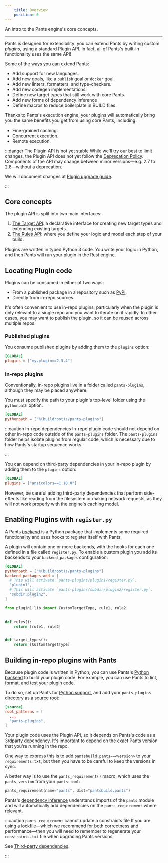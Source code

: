 ```yaml
---
    title: Overview
    position: 0
---
```


An intro to the Pants engine's core concepts.

---

Pants is designed for extensibility: you can extend Pants by writing custom _plugins_, using a standard Plugin API. In fact, all of Pants's built-in functionality uses the same API!

Some of the ways you can extend Pants:

- Add support for new languages.
- Add new goals, like a `publish` goal or `docker` goal.
- Add new linters, formatters, and type-checkers.
- Add new codegen implementations.
- Define new target types that still work with core Pants.
- Add new forms of dependency inference
- Define macros to reduce boilerplate in BUILD files.

Thanks to Pants's execution engine, your plugins will automatically bring you the same benefits you get from using core Pants, including:

- Fine-grained caching.
- Concurrent execution.
- Remote execution.

:::danger The Plugin API is not yet stable
While we'll try our best to limit changes, the Plugin API does not yet follow the [Deprecation Policy](../releases/deprecation-policy.mdx). Components of the API may change between minor versions—e.g. 2.7 to 2.8—without a deprecation.

We will document changes at [Plugin upgrade guide](./common-plugin-tasks/plugin-upgrade-guide.mdx).

:::

## Core concepts

The plugin API is split into two main interfaces:

1. [The Target API](./the-target-api/concepts.mdx): a declarative interface for creating new target types and extending existing targets.
2. [The Rules API](./the-rules-api/concepts.mdx): where you define your logic and model each step of your build.

Plugins are written in typed Python 3 code. You write your logic in Python, and then Pants will run your plugin in the Rust engine.

## Locating Plugin code

Plugins can be consumed in either of two ways:

- From a published package in a repository such as [PyPI](https://pypi.org/).
- Directly from in-repo sources.

It's often convenient to use in-repo plugins, particularly when the plugin is only relevant to a single repo and you want to iterate on it rapidly. In other cases, you may want to publish the plugin, so it can be reused across multiple repos.

### Published plugins

You consume published plugins by adding them to the `plugins` option:

```toml title="pants.toml"
[GLOBAL]
plugins = ["my.plugin==2.3.4"]
```

### In-repo plugins

Conventionally, in-repo plugins live in a folder called `pants-plugins`, although they may be placed anywhere.

You must specify the path to your plugin's top-level folder using the `pythonpath` option:

```toml title="pants.toml"
[GLOBAL]
pythonpath = ["%(buildroot)s/pants-plugins"]
```

:::caution In-repo dependencies
In-repo plugin code should not depend on other in-repo code outside of the `pants-plugins` folder. The `pants-plugins` folder helps isolate plugins from regular code, which is necessary due to how Pants's startup sequence works.

:::

You can depend on third-party dependencies in your in-repo plugin by adding them to the `plugins` option:

```toml title="pants.toml"
[GLOBAL]
plugins = ["ansicolors==1.18.0"]
```

However, be careful adding third-party dependencies that perform side-effects like reading from the filesystem or making network requests, as they will not work properly with the engine's caching model.

## Enabling Plugins with `register.py`

A Pants [_backend_](../using-pants/key-concepts-to-know-about-pants/backends.mdx) is a Python package that implements some required functionality and uses hooks to register itself with Pants.

A plugin will contain one or more backends, with the hooks for each one defined in a file called `register.py`. To enable a custom plugin you add its backends to your `backend_packages` configuration:

```toml tab={"label":"pants.toml"}
[GLOBAL]
pythonpath = ["%(buildroot)s/pants-plugins"]
backend_packages.add = [
  # This will activate `pants-plugins/plugin1/register.py`.
  "plugin1",
  # This will activate `pants-plugins/subdir/plugin2/register.py`.
  "subdir.plugin2",
]
```

```python tab={"label":"pants-plugins/plugin1/register.py"}
from plugin1.lib import CustomTargetType, rule1, rule2


def rules():
    return [rule1, rule2]


def target_types():
    return [CustomTargetType]
```

## Building in-repo plugins with Pants

Because plugin code is written in Python, you can use Pants's [Python backend](../python/overview/enabling-python-support.mdx) to build your plugin code. For example, you can use Pants to lint, format, and test your plugin code.

To do so, set up Pants for [Python support](../python/overview/index.mdx), and add your `pants-plugins` directory as a source root:

```toml title="pants.toml"
[source]
root_patterns = [
  ..,
  "pants-plugins",
]
```

Your plugin code uses the Plugin API, so it depends on Pants's code as a 3rdparty dependency. It's important to depend on the exact Pants version that you're running in the repo.

One way to express this is to add `pantsbuild.pants==<version>` to your `requirements.txt`, but then you have to be careful to keep the versions in sync.

A better way is to use the `pants_requirement()` macro, which uses the `pants_version` from your `pants.toml`:

```python title="pants-plugins/BUILD"
pants_requirement(name="pants", dist="pantsbuild.pants")
```

Pants's [dependency inference](../using-pants/key-concepts-to-know-about-pants/targets-and-build-files.mdx) understands imports of the `pants` module and will automatically add dependencies on the `pants_requirement` where relevant.

:::caution `pants_requirement` cannot update a constraints file
If you are using a lockfile—which we recommend for both correctness and performance—then you will need to remember to regenerate your `constraints.txt` file when upgrading Pants versions.

See [Third-party dependencies](../python/overview/third-party-dependencies.mdx).

:::
